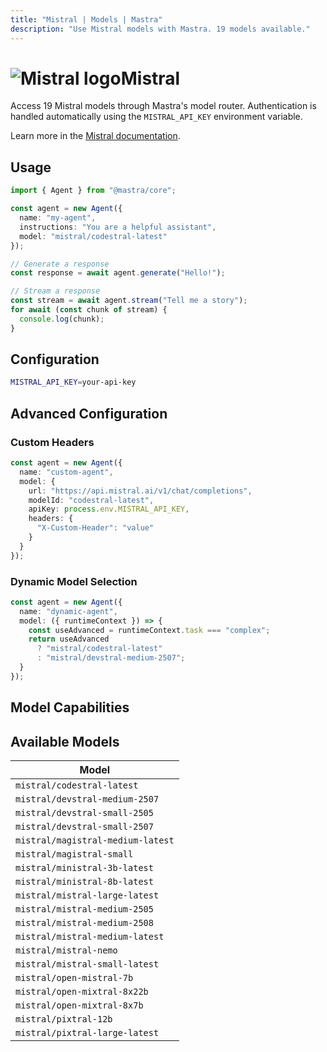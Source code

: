 ```yaml
---
title: "Mistral | Models | Mastra"
description: "Use Mistral models with Mastra. 19 models available."
---
```



# <img src="https://models.dev/logos/mistral.svg" alt="Mistral logo" className="inline w-8 h-8 mr-2 align-middle dark:invert dark:brightness-0 dark:contrast-200" />Mistral

Access 19 Mistral models through Mastra's model router. Authentication is handled automatically using the `MISTRAL_API_KEY` environment variable.

Learn more in the [Mistral documentation](https://docs.mistral.ai/getting-started/models/).

## Usage

```typescript
import { Agent } from "@mastra/core";

const agent = new Agent({
  name: "my-agent",
  instructions: "You are a helpful assistant",
  model: "mistral/codestral-latest"
});

// Generate a response
const response = await agent.generate("Hello!");

// Stream a response
const stream = await agent.stream("Tell me a story");
for await (const chunk of stream) {
  console.log(chunk);
}
```

## Configuration

```bash
MISTRAL_API_KEY=your-api-key
```

## Advanced Configuration

### Custom Headers

```typescript
const agent = new Agent({
  name: "custom-agent",
  model: {
    url: "https://api.mistral.ai/v1/chat/completions",
    modelId: "codestral-latest",
    apiKey: process.env.MISTRAL_API_KEY,
    headers: {
      "X-Custom-Header": "value"
    }
  }
});
```

### Dynamic Model Selection

```typescript
const agent = new Agent({
  name: "dynamic-agent",
  model: ({ runtimeContext }) => {
    const useAdvanced = runtimeContext.task === "complex";
    return useAdvanced 
      ? "mistral/codestral-latest"
      : "mistral/devstral-medium-2507";
  }
});
```

## Model Capabilities

<ProviderCapabilitiesTable providerId="mistral" limit={10} />

## Available Models

| Model |
|-------|
| `mistral/codestral-latest` |
| `mistral/devstral-medium-2507` |
| `mistral/devstral-small-2505` |
| `mistral/devstral-small-2507` |
| `mistral/magistral-medium-latest` |
| `mistral/magistral-small` |
| `mistral/ministral-3b-latest` |
| `mistral/ministral-8b-latest` |
| `mistral/mistral-large-latest` |
| `mistral/mistral-medium-2505` |
| `mistral/mistral-medium-2508` |
| `mistral/mistral-medium-latest` |
| `mistral/mistral-nemo` |
| `mistral/mistral-small-latest` |
| `mistral/open-mistral-7b` |
| `mistral/open-mixtral-8x22b` |
| `mistral/open-mixtral-8x7b` |
| `mistral/pixtral-12b` |
| `mistral/pixtral-large-latest` |
